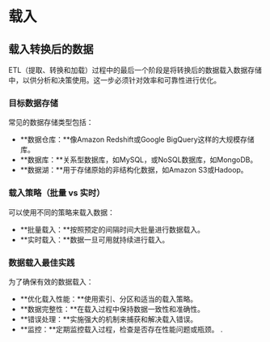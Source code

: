# 载入

## 载入转换后的数据

ETL（提取、转换和加载）过程中的最后一个阶段是将转换后的数据载入数据存储中，以供分析和决策使用。这一步必须针对效率和可靠性进行优化。

### 目标数据存储

常见的数据存储类型包括：

- **数据仓库：**像Amazon Redshift或Google BigQuery这样的大规模存储库。
- **数据库：**关系型数据库，如MySQL，或NoSQL数据库，如MongoDB。
- **数据湖：**用于存储原始的非结构化数据，如Amazon S3或Hadoop。

### 载入策略（批量 vs 实时）

可以使用不同的策略来载入数据：

- **批量载入：**按照预定的间隔时间大批量进行数据载入。
- **实时载入：**数据一旦可用就持续进行载入。

### 数据载入最佳实践

为了确保有效的数据载入：

- **优化载入性能：**使用索引、分区和适当的载入策略。
- **数据完整性：**在载入过程中保持数据一致性和准确性。
- **错误处理：**实施强大的机制来捕获和解决载入错误。
- **监控：**定期监控载入过程，检查是否存在性能问题或瓶颈。
.
